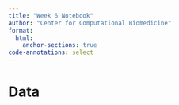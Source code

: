 ```yaml
---
title: "Week 6 Notebook"
author: "Center for Computational Biomedicine"
format: 
  html: 
    anchor-sections: true
code-annotations: select
---
```


# Data


